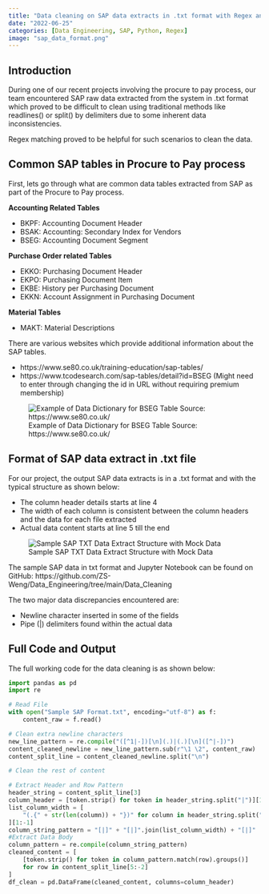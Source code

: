 ```yaml
---
title: "Data cleaning on SAP data extracts in .txt format with Regex and Python"
date: "2022-06-25"
categories: [Data Engineering, SAP, Python, Regex]
image: "sap_data_format.png"
---
```


## Introduction

During one of our recent projects involving the procure to pay process, our team encountered SAP raw data extracted from the system in .txt format which proved to be difficult to clean using traditional methods like readlines() or split() by delimiters due to some inherent data inconsistencies.

Regex matching proved to be helpful for such scenarios to clean the data.

## Common SAP tables in Procure to Pay process
First, lets go through what are common data tables extracted from SAP as part of the Procure to Pay process.

**Accounting Related Tables**

* BKPF: Accounting Document Header
* BSAK: Accounting: Secondary Index for Vendors
* BSEG: Accounting Document Segment

**Purchase Order related Tables**

* EKKO: Purchasing Document Header
* EKPO: Purchasing Document Item
* EKBE: History per Purchasing Document
* EKKN: Account Assignment in Purchasing Document

**Material Tables**

* MAKT: Material Descriptions

There are various websites which provide additional information about the SAP tables.

* https://www.se80.co.uk/training-education/sap-tables/
* https://www.tcodesearch.com/sap-tables/detail?id=BSEG (Might need to enter through changing the id in URL without requiring premium membership)

![Example of Data Dictionary for BSEG Table Source: https://www.se80.co.uk/](bseg_table.png)


## Format of SAP data extract in .txt file
For our project, the output SAP data extracts is in a .txt format and with the typical structure as shown below:

* The column header details starts at line 4
* The width of each column is consistent between the column headers and the data for each file extracted
* Actual data content starts at line 5 till the end

![Sample SAP TXT Data Extract Structure with Mock Data](sap_data_format.png)


The sample SAP data in txt format and Jupyter Notebook can be found on GitHub: https://github.com/ZS-Weng/Data_Engineering/tree/main/Data_Cleaning

The two major data discrepancies encountered are:

* Newline character inserted in some of the fields
* Pipe (|) delimiters found within the actual data

## Full Code and Output

The full working code for the data cleaning is as shown below:

```python
import pandas as pd
import re

# Read File
with open("Sample SAP Format.txt", encoding="utf-8") as f:
    content_raw = f.read()

# Clean extra newline characters
new_line_pattern = re.compile("([^1|-])[\n](.)|(.)[\n]([^|-])")
content_cleaned_newline = new_line_pattern.sub(r"\1 \2", content_raw)
content_split_line = content_cleaned_newline.split("\n")

# Clean the rest of content

# Extract Header and Row Pattern
header_string = content_split_line[3]
column_header = [token.strip() for token in header_string.split("|")][1:-1]
list_column_width = [
    "(.{" + str(len(column)) + "})" for column in header_string.split("|")
][1:-1]
column_string_pattern = "[|]" + "[|]".join(list_column_width) + "[|]"
#Extract Data Body
column_pattern = re.compile(column_string_pattern)
cleaned_content = [
    [token.strip() for token in column_pattern.match(row).groups()]
    for row in content_split_line[5:-2]
]
df_clean = pd.DataFrame(cleaned_content, columns=column_header)

```